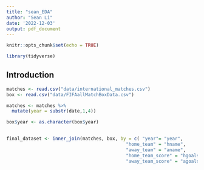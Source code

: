 ```yaml
---
title: "sean_EDA"
author: "Sean Li"
date: '2022-12-03'
output: pdf_document
---
```


```r
knitr::opts_chunk$set(echo = TRUE)
```


```r
library(tidyverse)
```

## Introduction

```r
matches <- read.csv("data/international_matches.csv")
box <- read.csv("data/FIFAallMatchBoxData.csv")
```


```r
matches <- matches %>% 
  mutate(year = substr(date,1,4))

box$year <- as.character(box$year)
  

final_dataset <- inner_join(matches, box, by = c( "year"= "year",
                                            "home_team" = "hname", 
                                            "away_team" = "aname", 
                                            "home_team_score" = "hgoals", 
                                            "away_team_score" = "agoals"))

```

